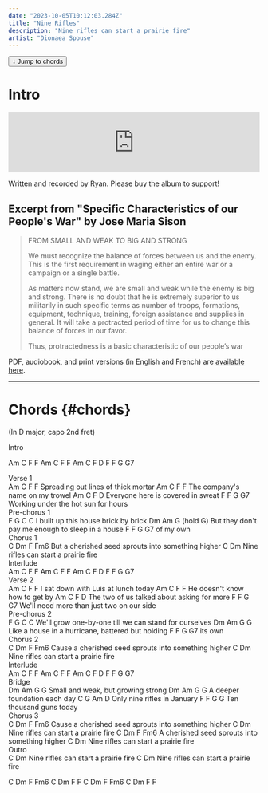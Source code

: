 ```yaml
---
date: "2023-10-05T10:12:03.284Z"
title: "Nine Rifles"
description: "Nine rifles can start a prairie fire"
artist: "Dionaea Spouse"
---
```


<a href="#chords">
    <button
        type="button"
        className="inline-flex items-center mb-8 px-2.5 py-1.5 border border-transparent text-xs font-medium rounded shadow-sm text-white bg-indigo-600 hover:bg-indigo-700 focus:outline-none focus:ring-2 focus:ring-offset-2 focus:ring-indigo-500"
    >
     ↓   Jump to chords
    </button>
</a>

# Intro

<iframe style="border: 0; width: 100%; height: 120px;" src="https://bandcamp.com/EmbeddedPlayer/album=1274070222/size=large/bgcol=ffffff/linkcol=0687f5/tracklist=false/artwork=small/transparent=true/" seamless><a href="https://dionaeaspouse.bandcamp.com/album/nine-rifles">Nine Rifles by Dionaea Spouse</a></iframe>

Written and recorded by Ryan. Please buy the album to support!

## Excerpt from "Specific Characteristics of our People's War" by Jose Maria Sison
> FROM SMALL AND WEAK TO BIG AND STRONG
>
> We must recognize the balance of forces between us and the enemy. This is the first requirement
> in waging either an entire war or a campaign or a single battle. 
>
> As matters now stand, we are small and weak while the enemy is big and strong. 
> There is no doubt that he is extremely superior to us militarily in such specific terms as number
> of troops, formations, equipment, technique, training, foreign assistance and supplies in general. 
> It will take a protracted period of time for us to change this balance of forces in our favor. 
>
> Thus, protractedness is a basic characteristic of our people’s war

PDF, audiobook, and print versions (in English and French) are [available here](https://foreignlanguages.press/colorful-classics/specific-characteristics-of-our-peoples-war-jose-maria-sison/).

---

# Chords {#chords}

(In D major, capo 2nd fret)

<Section>Intro</Section>

<Chords>Am C F F</Chords>
<Chords>Am C F F</Chords>
<Chords>Am C F D</Chords>
<Chords>F F G G7</Chords>

<Section>Verse 1</Section>
<Chords>Am            C              F         F</Chords>
<Lyrics>Spreading out lines of thick mortar</Lyrics>
<Chords>    Am        C          F        F</Chords>
<Lyrics>The company's name on my trowel</Lyrics>
<Chords>Am       C       F          D</Chords>
<Lyrics>Everyone here is covered in sweat</Lyrics>
<Chords>F                 F           G         G7</Chords>
<Lyrics>Working under the hot sun for hours</Lyrics>

<Section>Pre-chorus 1</Section>
<Chords>  F             G     C        C</Chords>
<Lyrics>I built up this house brick by brick</Lyrics>
<Chords>               Dm     Am        G         (hold G)    </Chords>
<Lyrics>But they don't pay me enough to sleep in a house </Lyrics>
<Chords>      F    F    G    G7</Chords>
<Lyrics>of my own</Lyrics>

<Section>Chorus 1</Section>
<Chords>       C             Dm           F         Fm6</Chords>
<Lyrics>But a cherished seed sprouts into something higher</Lyrics>
<Chords>     C          Dm</Chords>
<Lyrics>Nine rifles can start a prairie fire</Lyrics>

<Section>Interlude</Section>
<Chords>Am C F F</Chords>
<Chords>Am C F F</Chords>
<Chords>Am C F D</Chords>
<Chords>F F G G7</Chords>

<Section>Verse 2</Section>
<Chords>  Am            C       F           F</Chords>
<Lyrics>I sat down with Luis at lunch today</Lyrics>
<Chords>   Am           C          F      F</Chords>
<Lyrics>He doesn't know how to get by</Lyrics>
<Chords>    Am        C            F          D</Chords>
<Lyrics>The two of us talked about asking for more</Lyrics>
<Chords>           F              F          G       G7</Chords>
<Lyrics>We'll need more than just two on our side</Lyrics>

<Section>Pre-chorus 2</Section>
<Chords>      F           G               C            C</Chords>
<Lyrics>We'll grow one-by-one till we can stand for ourselves</Lyrics>
<Chords>       Dm         Am         G            G</Chords>
<Lyrics>Like a house in a hurricane, battered but holding</Lyrics>
<Chords>    F    F    G    G7</Chords>
<Lyrics>its own</Lyrics>

<Section>Chorus 2</Section>
<Chords>        C              Dm           F         Fm6</Chords>
<Lyrics>Cause a cherished seed sprouts into something higher</Lyrics>
<Chords>     C          Dm</Chords>
<Lyrics>Nine rifles can start a prairie fire</Lyrics>

<Section>Interlude</Section>
<Chords>Am C F F</Chords>
<Chords>Am C F F</Chords>
<Chords>Am C F D</Chords>
<Chords>F F G G7</Chords>

<Section>Bridge</Section>
<Chords>Dm        Am        G       G</Chords>
<Lyrics>Small and weak, but growing strong</Lyrics>
<Chords>  Dm         Am          G      G</Chords>
<Lyrics>A deeper foundation each day</Lyrics>
<Chords>C         G         Am  D</Chords>
<Lyrics>Only nine rifles in January</Lyrics>
<Chords>F            F      G     G</Chords>
<Lyrics>Ten thousand guns today</Lyrics>

<Section>Chorus 3</Section>
<Chords>        C              Dm           F         Fm6</Chords>
<Lyrics>Cause a cherished seed sprouts into something higher</Lyrics>
<Chords>     C          Dm</Chords>
<Lyrics>Nine rifles can start a prairie fire</Lyrics>
<Chords>C              Dm           F         Fm6</Chords>
<Lyrics>A cherished seed sprouts into something higher</Lyrics>
<Chords>     C          Dm</Chords>
<Lyrics>Nine rifles can start a prairie fire</Lyrics>


<Section>Outro</Section>
<Chords>     C          Dm</Chords>
<Lyrics>Nine rifles can start a prairie fire</Lyrics>
<Chords>     C          Dm</Chords>
<Lyrics>Nine rifles can start a prairie fire</Lyrics>

<Chords>C Dm F Fm6</Chords>
<Chords>C Dm F F</Chords>
<Chords>C Dm F Fm6</Chords>
<Chords>C Dm F F</Chords>
